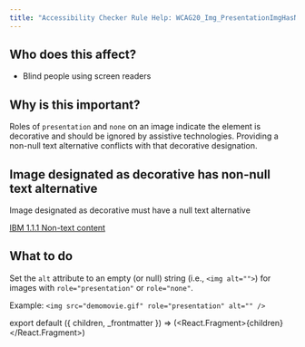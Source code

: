 ```yaml
---
title: "Accessibility Checker Rule Help: WCAG20_Img_PresentationImgHasNonNullAlt"
---
```


<div className="toolHelp">
<Row>
<Column colLg={5} colMd={3} colSm={4} className="toolLeft">

## Who does this affect?

* Blind people using screen readers


## Why is this important?

Roles of `presentation` and `none` on an image indicate the element is decorative and should be ignored by assistive technologies. Providing a non-null text alternative conflicts with that decorative designation.

</Column>
<Column colLg={11} colMd={5} colSm={4} className="toolMain">

<div id="locLevel"></div>

## Image designated as decorative has non-null text alternative
Image designated as decorative must have a null text alternative

[IBM 1.1.1 Non-text content](http://www.ibm.com/able/guidelines/ci162/non_text_content.html)

<div id="locSnippet"></div>

## What to do

Set the `alt` attribute to an empty (or null) string (i.e., `<img alt="">`) for images with `role="presentation"` or `role="none"`.

Example:
```<img src="demomovie.gif" role="presentation" alt="" />```

</Column>
</Row>
</div>

export default ({ children, _frontmatter }) => (<React.Fragment>{children}</React.Fragment>)
